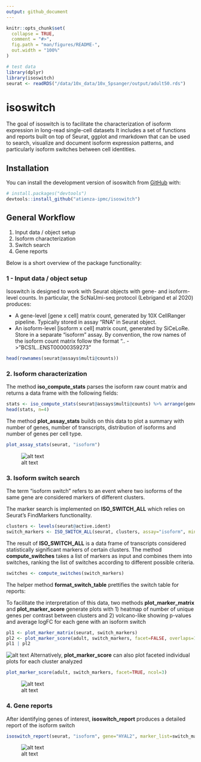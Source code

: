 ```yaml
---
output: github_document
---
```


<!-- README.md is generated from README.Rmd. Please edit that file -->

```r
knitr::opts_chunk$set(
  collapse = TRUE,
  comment = "#>",
  fig.path = "man/figures/README-",
  out.width = "100%"
)

# test data
library(dplyr)
library(isoswitch)
seurat <- readRDS("/data/10x_data/10x_5psanger/output/adult50.rds")

```

# isoswitch

<!-- badges: start -->
<!-- badges: end -->

The goal of isoswitch is to facilitate the characterization of isoform expression in long-read single-cell datasets
It includes a set of functions and reports built on top of Seurat, ggplot and rmarkdown that can be used to search, visualize and document isoform expression patterns, and particularly isoform switches between cell identities.


## Installation

You can install the development version of isoswitch from [GitHub](https://github.com/) with:

``` r
# install.packages("devtools")
devtools::install_github("atienza-ipmc/isoswitch")
```

## General Workflow 

1. Input data / object setup
2. Isoform characterization
3. Switch search
4. Gene reports

Below is a short overview of the package functionality:

### 1 - Input data / object setup

Isoswitch is designed to work with Seurat objects with gene- and isoform-level counts. 
In particular, the ScNaUmi-seq protocol (Lebrigand et al 2020) produces:

- A gene-level [gene x cell] matrix count, generated by 10X CellRanger pipeline. Typically stored in assay "RNA" in Seurat object.
- An isoform-level [isoform x cell] matrix count, generated by SiCeLoRe. Store in a separate "isoform" assay. By convention, the row names of the isoform count matrix follow the format "<gene_name>..<transcript_id> -> "BCS1L..ENST00000359273"

```r
head(rownames(seurat@assays$multi@counts))
```


### 2. Isoform characterization

The method **iso_compute_stats** parses the isoform raw count matrix and returns a data frame with the following fields:

```r
stats <- iso_compute_stats(seurat@assays$multi@counts) %>% arrange(gene_id)
head(stats, n=4)
```

The method **plot_assay_stats** builds on this data to plot a summary with number of genes, number of transcripts, distribution of isoforms and number of genes per cell type.

```r
plot_assay_stats(seurat, "isoform")
```

![alt text](./man/figures/Fig4_isosummary.png)

### 3. Isoform switch search

The term “isoform switch” refers to an event where two isoforms of the same gene are considered markers of different clusters. 

The marker search is implemented on **ISO_SWITCH_ALL** which relies on Seurat's FindMarkers functionality. 

```r
clusters <- levels(seurat@active.ident)
switch_markers <- ISO_SWITCH_ALL(seurat, clusters, assay="isoform", min.pct=0, logfc.threshold=0.40, verbose=TRUE)
```

The result of **ISO_SWITCH_ALL** is a data frame of transcripts considered statistically significant markers of certain clusters. 
The method **compute_switches** takes a list of markers as input and combines them into switches, ranking the list of switches according to different possible criteria.

```r
switches <- compute_switches(switch_markers)
```

The helper method **format_switch_table** prettifies the switch table for reports:

To facilitate the interpretation of this data, two methods **plot_marker_matrix** and **plot_marker_score** generate plots with 1) heatmap of number of unique genes per contrast between clusters and 2) volcano-like showing p-values and average logFC for each gene with an isoform switch   

```r
pl1 <- plot_marker_matrix(seurat, switch_markers) 
pl2 <- plot_marker_score(adult, switch_markers, facet=FALSE, overlaps=16)
pl1 | pl2 
```
 ![alt text](./man/figures/Fig7_isoswitch.png)
Alternatively, **plot_marker_score** can also plot faceted individual plots for each cluster analyzed

```r
plot_marker_score(adult, switch_markers, facet=TRUE, ncol=3)
```
 ![alt text](./man/figures/Fig7_facet.png)

### 4. Gene reports

After identifying genes of interest, **isoswitch_report** produces a detailed report of the isoform switch


```r
isoswitch_report(seurat, "isoform", gene="HYAL2", marker_list=switch_markers) 
```
 ![alt text](./man/figures/Fig7_hyal2.png)
